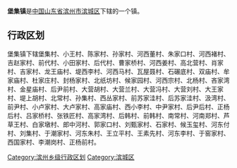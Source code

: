 '''堡集镇'''是[[中华人民共和国|中国]][[山东省|山东省]][[滨州市|滨州市]][[滨城区|滨城区]]下辖的一个镇。

== 行政区划 ==

堡集镇下辖堡集村、小王村、陈家村、孙家村、河西董村、朱家口村、河西褚村、吉赵家村、前代村、小田家村、后代村、曹家桥村、河西姜村、高北营村、肖家村、吉家村、龙王庙村、堤西李村、河西马村、瓦屋聂村、石碾底村、双庙村、牟家庙村、杜家庄村、封杨家村、北纸坊村、候家园村、河西宗村、北杨村、吝家湾村、金星庙村、后尹前村、大营胡村、大营兰村、大营冯村、大营刘村、大王家村、堤上胡村、北常村、孙集村、西丛家村、前苏家洼村、后苏家洼村、汲湾村、前尹村、小卢家村、大卢家村、高家庙村、西小李村、中尹家村、后尹后村、正杨后村、吕家桥村、张铁匠村、高家湾村、后韩村、前韩村、南常村、河南郑村、芦草王村、白家墩村、郎中河村、郭家口村、刘甄家村、石家村、候玉玺村、河东付村、刘集村、于潮家村、河东朱村、王立平村、王素先村、河东李村、于窑家村、西国家村、李潮岗村、正杨前村。

{{山东小作品}}
{{滨城区行政区划}}

[[Category:滨州乡级行政区划|Category:滨州乡级行政区划]]
[[Category:滨城区|Category:滨城区]]